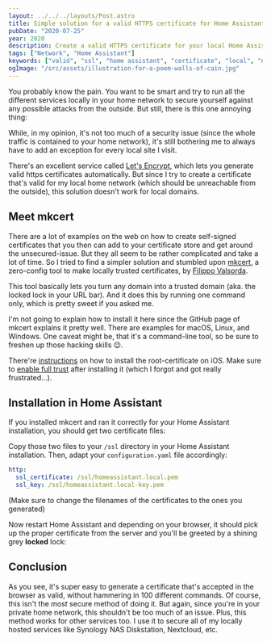 ```yaml
---
layout: ../../../layouts/Post.astro
title: Simple solution for a valid HTTPS certificate for Home Assistant
pubDate: "2020-07-25"
year: 2020
description: Create a valid HTTPS certificate for your local Home Assistant installation (and all other services in your local home network).
tags: ["Network", "Home Assistant"]
keywords: ["valid", "ssl", "home assistant", "certificate", "local", "network"]
ogImage: "/src/assets/illustration-for-a-poem-walls-of-cain.jpg"
---
```



You probably know the pain. You want to be smart and try to run all the different services locally in your home network to secure yourself against any possible attacks from the outside. But still, there is this one annoying thing:

<PostImage src="/src/assets/unsecured.png" width={320} height={28} alt="Unsecured Website" />

While, in my opinion, it's not too much of a security issue (since the whole traffic is contained to your home network), it's still bothering me to always have to add an exception for every local site I visit.

There's an excellent service called [Let's Encrypt](https://letsencrypt.org/), which lets you generate valid https certificates automatically. But since I try to create a certificate that's valid for my local home network (which should be unreachable from the outside), this solution doesn't work for local domains.

## Meet mkcert

There are a lot of examples on the web on how to create self-signed certificates that you then can add to your certificate store and get around the unsecured-issue. But they all seem to be rather complicated and take a lot of time. So I tried to find a simpler solution and stumbled upon [mkcert](https://github.com/FiloSottile/mkcert), a zero-config tool to make locally trusted certificates, by [Filippo Valsorda](https://filippo.io/).

This tool basically lets you turn any domain into a trusted domain (aka. the locked lock in your URL bar). And it does this by running one command only, which is pretty sweet if you asked me.

I'm not going to explain how to install it here since the GitHub page of mkcert explains it pretty well. There are examples for macOS, Linux, and Windows. One caveat might be, that it's a command-line tool, so be sure to freshen up those hacking skills 😉.

There're [instructions](https://github.com/FiloSottile/mkcert#mobile-devices) on how to install the root-certificate on iOS. Make sure to [enable full trust](https://support.apple.com/en-nz/HT204477) after installing it (which I forgot and got really frustrated…).

## Installation in Home Assistant

If you installed mkcert and ran it correctly for your Home Assistant installation, you should get two certificate files:

<PostImage src="/src/assets/certificates.png" width={450} height={236} alt="Certificates" />

Copy those two files to your `/ssl` directory in your Home Assistant installation. Then, adapt your `configuration.yaml` file accordingly:

```yaml
http:
  ssl_certificate: /ssl/homeassistant.local.pem
  ssl_key: /ssl/homeassistant.local-key.pem
```

(Make sure to change the filenames of the certificates to the ones you generated)

Now restart Home Assistant and depending on your browser, it should pick up the proper certificate from the server and you'll be greeted by a shining grey **locked** lock:

<PostImage src="/src/assets/secured.png" alt="Secured Website" />

## Conclusion

As you see, it's super easy to generate a certificate that's accepted in the browser as valid, without hammering in 100 different commands. Of course, this isn't the _most_ secure method of doing it. But again, since you're in your private home network, this shouldn't be too much of an issue. Plus, this method works for other services too. I use it to secure all of my locally hosted services like Synology NAS Diskstation, Nextcloud, etc.
